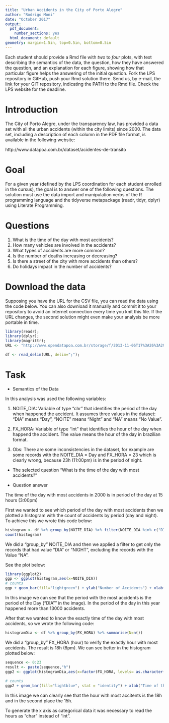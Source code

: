 ```yaml
---
title: "Urban Accidents in the City of Porto Alegre"
author: "Rodrigo Moni"
date: "October 2017"
output:
  pdf_document:
    number_sections: yes
  html_document: default
geometry: margin=1.5in, top=0.5in, bottom=0.5in
---
```


Each student should provide a Rmd file with _two_ to _four_ plots, with text describing the semantics of the data, the question, how they have answered the question, and an explanation for each figure, showing how that particular figure helps the answering of the initial question.  Fork the LPS repository in GitHub, push your Rmd solution there. Send us, by e-mail, the link for your GIT repository, indicating the PATH to the Rmd file. Check the LPS website for the deadline.

# Introduction

The City of Porto Alegre, under the transparency law, has provided a data set with all the urban accidents (within the city limits) since 2000. The data set, including a description of each column in the PDF file format, is available in the following website:

http://www.datapoa.com.br/dataset/acidentes-de-transito

# Goal

For a given year (defined by the LPS coordination for each student enrolled in the cursus), the goal is to answer one of the following questions. The solution must use the data import and manipulation verbs of the R programming language and the tidyverse metapackage (readr, tidyr, dplyr) using Literate Programming.

# Questions

1. What is the time of the day with most accidents?
2. How many vehicles are involved in the accidents?
3. What types of accidents are more common?
4. Is the number of deaths increasing or decreasing?
5. Is there a street of the city with more accidents than others?
6. Do holidays impact in the number of accidents?

# Download the data

Supposing you have the URL for the CSV file, you can read the data using the code below. You can also download it manually and commit it to your repository to avoid an internet connection every time you knit this file. If the URL changes, the second solution might even make your analysis be more portable in time.

```r
library(readr);
library(dplyr);
library(magrittr);
URL <- "http://www.opendatapoa.com.br/storage/f/2013-11-06T17%3A26%3A29.293Z/acidentes-2000.csv"
```

```r
df <- read_delim(URL, delim=";");
```


# Task

- Semantics of the Data

In this analysis was used the following variables:


  1. NOITE_DIA: Variable of type "chr"  that identifies the period of the day when happened the accident. It assumes three values in the dataset: "DIA" means "Day", "NOITE" means "Night" and "NA" means "No Value".
  
  
  2. FX_HORA: Variable of type "int" that identifies the hour of the day when happend the accident. The value means the hour of the day in brazilian format.
  
  
  3. Obs: There are some inconsistencies in the dataset, for example are some records with the NOITE_DIA = Day and FX_HORA = 23 which is clearly wrong, because 23h (11:00pm) is in the period of night.

- The selected question
  "What is the time of the day with most accidents?"
  
- Question answer

The time of the day with most accidents in 2000 is in period of the day at 15 hours (3:00pm)

First we wanted to see which period of the day with most accidents then we plotted a histogram with the count of accidents by period (day and night). To achieve this we wrote this code below:

```r
histogram <- df %>% group_by(NOITE_DIA) %>% filter(NOITE_DIA %in% c("DIA", "NOITE"))
count(histogram)
```

We did a "group_by" NOITE_DIA and then we applied a filter to get only the records that had value "DIA" or "NIGHT", excluding the records with the Value "NA".

See the plot below:

```r
library(ggplot2)
ggp <- ggplot(histogram,aes(x=NOITE_DIA))
# counts
ggp + geom_bar(fill="lightgreen") + ylab("Number of Accidents") + xlab("Period of the day")
```

In this image we can see that the period with the most accidents is the period of the Day ("DIA"" in the image). In the period of the day in this year happened more than 13000 accidents.

After that we wanted to know the exactly time of the day with most accidents, so we wrote the following code:

```r
histogramDia <- df %>% group_by(FX_HORA) %>% summarise(N=n())
```

We did a "group_by" FX_HORA (hour) to verify the exactly hour with most accidents. The result is 18h (6pm). We can see better in the histogram plotted below:

```r
sequence <- 0:23
result <- paste(sequence,"h")
ggp2 <- ggplot(histogramDia,aes(x=factor(FX_HORA, levels= as.character(seq(0,23,1)), labels = result), y=N)) + theme(axis.text.x = element_text(face="bold", size=14))
               
# counts
ggp2 + geom_bar(fill="lightblue", stat = "identity") + xlab("Time of the Day") + ylab("Number of accidents") + geom_text(aes(label=N), vjust=1.6, color="black", size=5.5)
```

In this image we can clearly see that the hour with most accitents is the 18h and in the second place the 15h. 

To generate the x axis as categorical data it was necessary to read the hours as "char" instead of "int".
